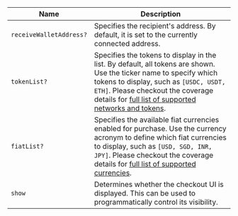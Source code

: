 | Name                    | Description                                                                                                                                                                                                                                                                                                |
| ----------------------- | ---------------------------------------------------------------------------------------------------------------------------------------------------------------------------------------------------------------------------------------------------------------------------------------------------------- |
| `receiveWalletAddress?` | Specifies the recipient's address. By default, it is set to the currently connected address.                                                                                                                                                                                                               |
| `tokenList?`            | Specifies the tokens to display in the list. By default, all tokens are shown. Use the ticker name to specify which tokens to display, such as `[USDC, USDT, ETH]`. Please checkout the coverage details for [full list of supported networks and tokens](/docs/features/topup#network-coverage).          |
| `fiatList?`             | Specifies the available fiat currencies enabled for purchase. Use the currency acronym to define which fiat currencies to display, such as `[USD, SGD, INR, JPY]`. Please checkout the coverage details for [full list of supported currencies](/docs/features/topup#country-and-payment-method-coverage). |
| `show`                  | Determines whether the checkout UI is displayed. This can be used to programmatically control its visibility.                                                                                                                                                                                              |
